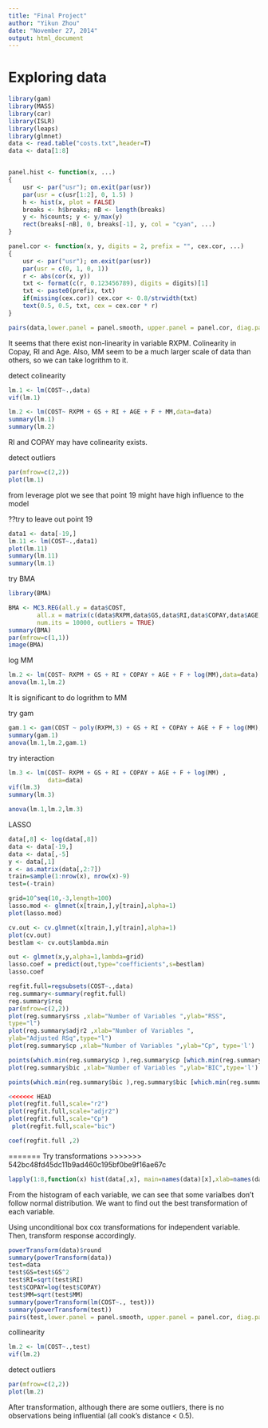 ```yaml
---
title: "Final Project"
author: "Yikun Zhou"
date: "November 27, 2014"
output: html_document
---
```


# Exploring data
```r
library(gam)
library(MASS)
library(car)
library(ISLR)
library(leaps)
library(glmnet)
data <- read.table("costs.txt",header=T)
data <- data[1:8]


panel.hist <- function(x, ...)
{
    usr <- par("usr"); on.exit(par(usr))
    par(usr = c(usr[1:2], 0, 1.5) )
    h <- hist(x, plot = FALSE)
    breaks <- h$breaks; nB <- length(breaks)
    y <- h$counts; y <- y/max(y)
    rect(breaks[-nB], 0, breaks[-1], y, col = "cyan", ...)
}

panel.cor <- function(x, y, digits = 2, prefix = "", cex.cor, ...)
{
    usr <- par("usr"); on.exit(par(usr))
    par(usr = c(0, 1, 0, 1))
    r <- abs(cor(x, y))
    txt <- format(c(r, 0.123456789), digits = digits)[1]
    txt <- paste0(prefix, txt)
    if(missing(cex.cor)) cex.cor <- 0.8/strwidth(txt)
    text(0.5, 0.5, txt, cex = cex.cor * r)
}

pairs(data,lower.panel = panel.smooth, upper.panel = panel.cor, diag.panel = panel.hist)
```
It seems that there exist non-linearity in variable RXPM. Colinearity in Copay, RI and Age. Also, MM seem to be a much larger scale of data than others, so we can take logrithm to it.

detect colinearity
```r
lm.1 <- lm(COST~.,data)
vif(lm.1)

lm.2 <- lm(COST~ RXPM + GS + RI + AGE + F + MM,data=data)
summary(lm.1)
summary(lm.2)
```
RI and COPAY may have colinearity exists.

detect outliers
```r
par(mfrow=c(2,2))
plot(lm.1)
```
from leverage plot we see that point 19 might have high influence to the model

??try to leave out point 19
```r
data1 <- data[-19,]
lm.11 <- lm(COST~.,data1)
plot(lm.11)
summary(lm.11)
summary(lm.1)
```

try BMA
```r
library(BMA)

BMA <- MC3.REG(all.y = data$COST, 
        all.x = matrix(c(data$RXPM,data$GS,data$RI,data$COPAY,data$AGE,data$F,log(data$MM)),nrow=29),
        num.its = 10000, outliers = TRUE)
summary(BMA)
par(mfrow=c(1,1))
image(BMA)
```



log MM
```r
lm.2 <- lm(COST~ RXPM + GS + RI + COPAY + AGE + F + log(MM),data=data)
anova(lm.1,lm.2)
```
It is significant to do logrithm to MM

try gam
```r
gam.1 <- gam(COST ~ poly(RXPM,3) + GS + RI + COPAY + AGE + F + log(MM),data=data)
summary(gam.1)
anova(lm.1,lm.2,gam.1)
```



try interaction
```r
lm.3 <- lm(COST~ RXPM + GS + RI + COPAY + AGE + F + log(MM) ,
           data=data)
vif(lm.3)
summary(lm.3)

anova(lm.1,lm.2,lm.3)
```

LASSO
```r
data[,8] <- log(data[,8])
data <- data[-19,]
data <- data[,-5]
y <- data[,1]
x <- as.matrix(data[,2:7])
train=sample(1:nrow(x), nrow(x)-9)
test=(-train)

grid=10^seq(10,-3,length=100)
lasso.mod <- glmnet(x[train,],y[train],alpha=1)
plot(lasso.mod)

cv.out <- cv.glmnet(x[train,],y[train],alpha=1)
plot(cv.out)
bestlam <- cv.out$lambda.min

out <- glmnet(x,y,alpha=1,lambda=grid)
lasso.coef = predict(out,type="coefficients",s=bestlam)
lasso.coef
```

```r
regfit.full=regsubsets(COST~.,data)
reg.summary<-summary(regfit.full)
reg.summary$rsq
par(mfrow=c(2,2))
plot(reg.summary$rss ,xlab="Number of Variables ",ylab="RSS",
type="l")
plot(reg.summary$adjr2 ,xlab="Number of Variables ",
ylab="Adjusted RSq",type="l")
plot(reg.summary$cp ,xlab="Number of Variables ",ylab="Cp", type='l')

points(which.min(reg.summary$cp ),reg.summary$cp [which.min(reg.summary$cp )],col="red",cex=2,pch=20)
plot(reg.summary$bic ,xlab="Number of Variables ",ylab="BIC",type='l')

points(which.min(reg.summary$bic ),reg.summary$bic [which.min(reg.summary$bic )],col="red",cex=2,pch=20)

<<<<<<< HEAD
plot(regfit.full,scale="r2")
plot(regfit.full,scale="adjr2") 
plot(regfit.full,scale="Cp")
 plot(regfit.full,scale="bic")

coef(regfit.full ,2)
```
=======
Try transformations
>>>>>>> 542bc48fd45dc11b9ad460c195bf0be9f16ae67c

```r
lapply(1:8,function(x) hist(data[,x], main=names(data)[x],xlab=names(data)[x]))
```

From the histogram of each variable, we can see that some varialbes don't follow normal distribution. We want to find out the best transformation of each variable.


Using unconditional box cox transformations for independent variable. Then, transform response accordingly. 

```r
powerTransform(data)$round
summary(powerTransform(data))
test=data
test$GS=test$GS^2
test$RI=sqrt(test$RI)
test$COPAY=log(test$COPAY)
test$MM=sqrt(test$MM)
summary(powerTransform(lm(COST~., test)))
summary(powerTransform(test))
pairs(test,lower.panel = panel.smooth, upper.panel = panel.cor, diag.panel = panel.hist)
```

collinearity

```r
lm.2 <- lm(COST~.,test)
vif(lm.2)
```

detect outliers
```r
par(mfrow=c(2,2))
plot(lm.2)
```

After transformation, although there are some outliers, there is no observations being influential (all cook's distance < 0.5). 

